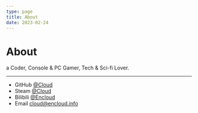 ```yaml
---
type: page
title: About
date: 2023-02-24
---
```


# About

a Coder, Console & PC Gamer, Tech & Sci-fi Lover.

---

- GitHub [@Cloud](https://github.com/GitHubCloud)
- Steam [@Cloud](https://steamcommunity.com/profiles/76561198062600953)
- Bilibili [@Encloud](https://b23.tv/tGrV3YR)
- Email cloud@encloud.info
